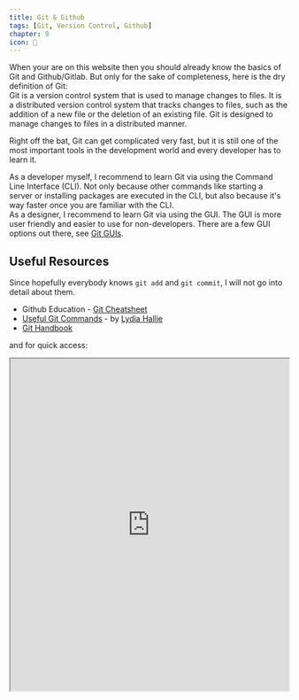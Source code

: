 ```yaml
---
title: Git & Github
tags: [Git, Version Control, Github]
chapter: 9
icon: 🌳
---
```


When your are on this website then you should already know the basics of Git and Github/Gitlab.
But only for the sake of completeness, here is the dry definition of Git:  
Git is a version control system that is used to manage changes to files.
It is a distributed version control system that tracks changes to files, such as the addition of a new file or the deletion of an existing file.
Git is designed to manage changes to files in a distributed manner.

Right off the bat, Git can get complicated very fast, but it is still one of the most important tools in the development world and every developer has to learn it.

As a developer myself, I recommend to learn Git via using the Command Line Interface (CLI). Not only because other commands like starting a server or installing packages are executed in the CLI, but also because it's way faster once you are familiar with the CLI.  
As a designer, I recommend to learn Git via using the GUI. The GUI is more user friendly and easier to use for non-developers. There are a few GUI options out there, see [Git GUIs](#git-guis).

## Useful Resources

Since hopefully everybody knows `git add` and `git commit`, I will not go into detail about them.

- Github Education - [Git Cheatsheet](https://education.github.com/git-cheat-sheet-education.pdf)
- [Useful Git Commands](https://dev.to/lydiahallie/cs-visualized-useful-git-commands-37p1) - by [Lydia Hallie](https://dev.to/lydiahallie)
- [Git Handbook](https://guides.github.com/introduction/git-handbook/)

and for quick access:

<iframe
  src="https://gitsheet.wtf/"
  title="gitsheet.wtf"
  width="100%"
  height="600px"
/>

## Working with Github

- [Github Help](https://help.github.com/)
- [Github - Hello World](https://guides.github.com/activities/hello-world/)
- [Github - Forking](https://guides.github.com/activities/forking/)
- [How to Contribute to a Git Repository](https://www.youtube.com/watch?v=HbSjyU2vf6Y) - Video Version
- [/recommends Contribute Guide](https://github.com/motcodes/recommends/blob/main/CONTRIBUTING.md)
- [Mastering Issues](https://guides.github.com/features/issues/)

## Git GUIs

- [Git Kraken](https://www.gitkraken.com/) - which I recommend and if you are in the Github Student Programme, you can use it for free.
- [Github Desktop](https://desktop.github.com/)
- [SourceTree](https://www.sourcetreeapp.com/)
- [Github](https://github.com/) via the Browser
- [Gitlab](https://gitlab.com/) via the Browser
- [GitLens](https://marketplace.visualstudio.com/items?itemName=eamodio.gitlens) - Visual Studio Code extension
